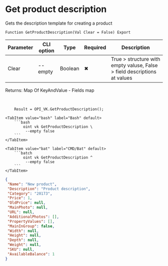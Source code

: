 ﻿---
sidebar_position: 8
description: Get product description and other functions to work with VK in the Open Integration Package, a free open-source integration library for 1C:Enterprise 8, OneScript and CLI
keywords: [1C, 1С, 1С:Enterprise, 1С:Enterprise 8.3, API, Integration, Services, Exchange, OneScript, CLI, VK]
---


# Get product description
 Gets the description template for creating a product



`Function GetProductDescription(Val Clear = False) Export`

  | Parameter | CLI option | Type | Required | Description |
  |-|-|-|-|-|
  | Clear | --empty | Boolean | &#x2716; | True > structure with empty valuse, False > field descriptions at values |

  
  Returns:  Map Of KeyAndValue - Fields map

<br/>




```bsl title="1C:Enterprise/OneScript code example"
    Result = OPI_VK.GetProductDescription();
```
 

 <Tabs>
  
    <TabItem value="bash" label="Bash" default>
        ```bash
            oint vk GetProductDescription \
             --empty false
        ```
    </TabItem>
  
    <TabItem value="bat" label="CMD/Bat" default>
        ```batch
            oint vk GetProductDescription ^
             --empty false
        ```
    </TabItem>
</Tabs>


```json title="Result"
{
 "Name": "New product",
 "Description": "Product description",
 "Category": "20173",
 "Price": 1,
 "OldPrice": null,
 "MainPhoto": null,
 "URL": null,
 "AdditionalPhotos": [],
 "PropertyValues": [],
 "MainInGroup": false,
 "Width": null,
 "Height": null,
 "Depth": null,
 "Weight": null,
 "SKU": null,
 "AvailableBalance": 1
}
```
